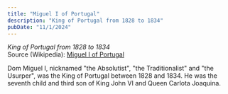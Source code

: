```yaml
---
title: "Miguel I of Portugal"
description: "King of Portugal from 1828 to 1834"
pubDate: "11/1/2024"
---
```


*King of Portugal from 1828 to 1834*  
Source (Wikipedia): [Miguel I of Portugal][1]

Dom Miguel I, nicknamed "the Absolutist", "the Traditionalist" and "the Usurper", was the King of Portugal between 1828 and 1834. He was the seventh child and third son of King John VI and Queen Carlota Joaquina.

[1]: https://en.wikipedia.org/wiki/Miguel_I_of_Portugal

